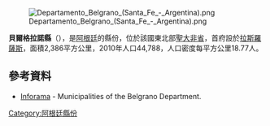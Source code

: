 [[Image:Departamento_Belgrano_(Santa_Fe_-_Argentina).png|right]]

{{Coord|32|29|S|61|35|W|display=title}}

'''貝爾格拉諾縣'''（{{lang-es|Departamento Belgrano}}），是[[阿根廷|阿根廷]]的縣份，位於該國東北部[[聖大非省|聖大非省]]，首府設於[[拉斯羅薩斯_(聖大非省)|拉斯羅薩斯]]，面積2,386平方公里，2010年人口44,788，人口密度每平方公里18.77人。

==參考資料==
* [https://web.archive.org/web/20040125005248/http://www.santa-fe.gov.ar/gbrn/inforama/distritos_departamento.php?dep=BELGRANO Inforama] - Municipalities of the Belgrano Department.

{{Argentina-geo-stub}}
[[Category:阿根廷縣份|Category:阿根廷縣份]]